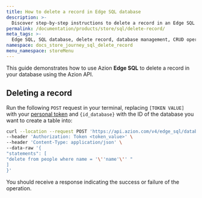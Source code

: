 ```yaml
---
title: How to delete a record in Edge SQL database
description: >-
  Discover step-by-step instructions to delete a record in an Edge SQL database for efficient data management.
permalink: /documentation/products/store/sql/delete-record/
meta_tags: >-
  Edge SQL, SQL database, delete record, database management, CRUD operations, API integration, data deletion, SQL tutorial, Edge SQL guide, database modification, SQL commands
namespace: docs_store_journey_sql_delete_record
menu_namespace: storeMenu
---
```


This guide demonstrates how to use Azion **Edge SQL** to delete a record in your database using the Azion API.

## Deleting a record

Run the following `POST` request in your terminal, replacing `[TOKEN VALUE]` with your [personal token](/en/documentation/products/guides/personal-tokens/) and `{id_database}` with the ID of the database you want to create a table into:

```bash
curl --location --request POST 'https://api.azion.com/v4/edge_sql/databases/{id_database}/query' \
--header 'Authorization: Token <token_value>' \
--header 'Content-Type: application/json' \
--data-raw '{
"statements": [
"delete from people where name = '\''name'\'' "
]
}'
```

You should receive a response indicating the success or failure of the operation.